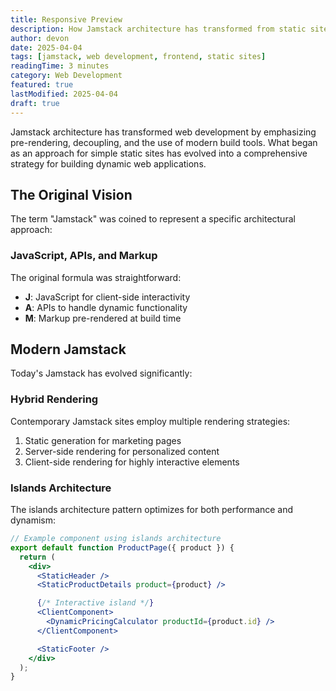 ```yaml
---
title: Responsive Preview
description: How Jamstack architecture has transformed from static sites to dynamic web applications
author: devon
date: 2025-04-04
tags: [jamstack, web development, frontend, static sites]
readingTime: 3 minutes
category: Web Development
featured: true
lastModified: 2025-04-04
draft: true
---
```


Jamstack architecture has transformed web development by emphasizing pre-rendering, decoupling, and the use of modern build tools. What began as an approach for simple static sites has evolved into a comprehensive strategy for building dynamic web applications.

## The Original Vision

The term "Jamstack" was coined to represent a specific architectural approach:

### JavaScript, APIs, and Markup

The original formula was straightforward:

- **J**: JavaScript for client-side interactivity
- **A**: APIs to handle dynamic functionality
- **M**: Markup pre-rendered at build time

## Modern Jamstack

Today's Jamstack has evolved significantly:

### Hybrid Rendering

Contemporary Jamstack sites employ multiple rendering strategies:

1. Static generation for marketing pages
2. Server-side rendering for personalized content
3. Client-side rendering for highly interactive elements

### Islands Architecture

The islands architecture pattern optimizes for both performance and dynamism:

```jsx
// Example component using islands architecture
export default function ProductPage({ product }) {
  return (
    <div>
      <StaticHeader />
      <StaticProductDetails product={product} />

      {/* Interactive island */}
      <ClientComponent>
        <DynamicPricingCalculator productId={product.id} />
      </ClientComponent>

      <StaticFooter />
    </div>
  );
}
```

<Cards>
  <Card title="Static Site Generators" href="/docs/ssg" />
  <Card title="Islands Architecture" href="/docs/islands" />
</Cards>
